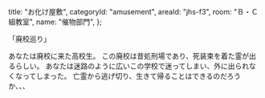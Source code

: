 
  title: "お化け屋敷",
  categoryId: "amusement",
  areaId: "jhs-f3",
  room: "Ｂ・Ｃ組教室",
  name: "催物部門",
};

「廃校巡り」

あなたは廃校に来た高校生。
この廃校は昔処刑場であり、死装束を着た霊が出るらしい。
あなたは迷路のように広いこの学校で迷ってしまい、外に出られなくなってしまった。
亡霊から逃げ切り、生きて帰ることはできるのだろうか、、、

